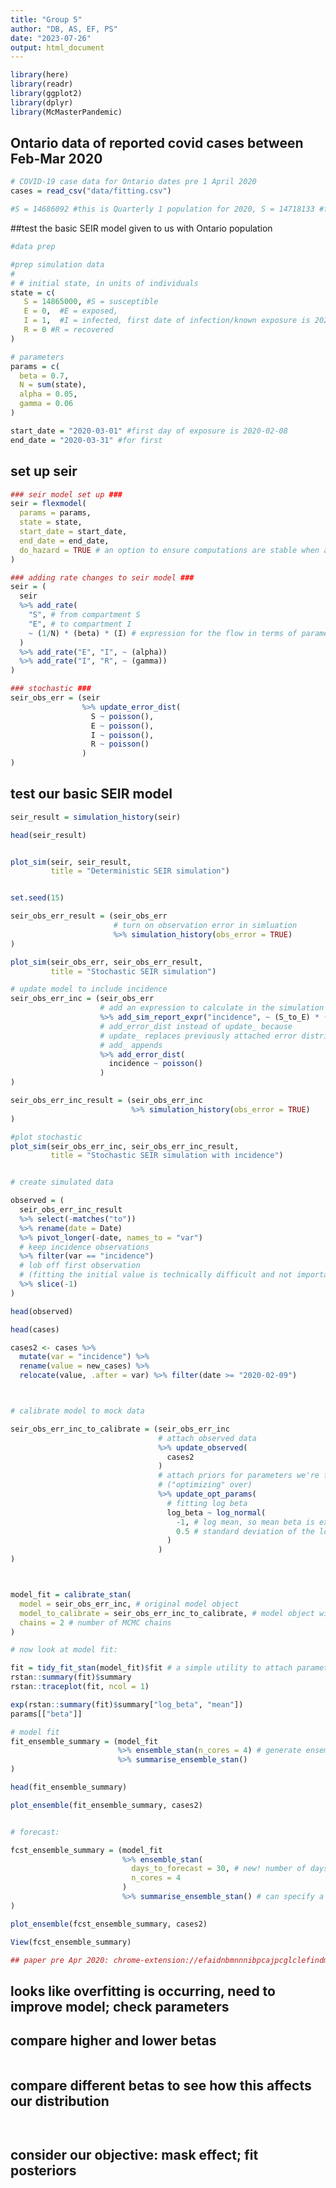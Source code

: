 ```yaml
---
title: "Group 5"
author: "DB, AS, EF, PS"
date: "2023-07-26"
output: html_document
---
```


```r
library(here)
library(readr)
library(ggplot2)
library(dplyr)
library(McMasterPandemic)
```

## Ontario data of reported covid cases between Feb-Mar 2020
```r
# COVID-19 case data for Ontario dates pre 1 April 2020
cases = read_csv("data/fitting.csv") 

#S = 14686092 #this is Quarterly 1 population for 2020, S = 14718133 #for Q2 2020
```

##test the basic SEIR model given to us with Ontario population
```r
#data prep

#prep simulation data
# 
# # initial state, in units of individuals
state = c(
   S = 14865000, #S = susceptible
   E = 0,  #E = exposed,
   I = 1,  #I = infected, first date of infection/known exposure is 2020-02-08
   R = 0 #R = recovered
)

# parameters
params = c(
  beta = 0.7,
  N = sum(state),
  alpha = 0.05,
  gamma = 0.06
)

start_date = "2020-03-01" #first day of exposure is 2020-02-08
end_date = "2020-03-31" #for first


```

## set up seir
```r
### seir model set up ###
seir = flexmodel(
  params = params,
  state = state,
  start_date = start_date,
  end_date = end_date,
  do_hazard = TRUE # an option to ensure computations are stable when any of the state variables approach zero (keep this switched on!)
)

### adding rate changes to seir model ###
seir = (
  seir
  %>% add_rate(
    "S", # from compartment S
    "E", # to compartment I
    ~ (1/N) * (beta) * (I) # expression for the flow in terms of parameters and state variables, as a formula
  )
  %>% add_rate("E", "I", ~ (alpha))
  %>% add_rate("I", "R", ~ (gamma))     
)

### stochastic ###
seir_obs_err = (seir
                %>% update_error_dist(
                  S ~ poisson(),
                  E ~ poisson(),
                  I ~ poisson(),
                  R ~ poisson()
                )
)

```

## test our basic SEIR model
```r

seir_result = simulation_history(seir)

head(seir_result)


plot_sim(seir, seir_result,
         title = "Deterministic SEIR simulation")


set.seed(15)

seir_obs_err_result = (seir_obs_err
                       # turn on observation error in simluation
                       %>% simulation_history(obs_error = TRUE)
)

plot_sim(seir_obs_err, seir_obs_err_result,
         title = "Stochastic SEIR simulation")

# update model to include incidence
seir_obs_err_inc = (seir_obs_err
                    # add an expression to calculate in the simulation report
                    %>% add_sim_report_expr("incidence", ~ (S_to_E) * (S))
                    # add_error_dist instead of update_ because 
                    # update_ replaces previously attached error distributions
                    # add_ appends
                    %>% add_error_dist( 
                      incidence ~ poisson()
                    )
)

seir_obs_err_inc_result = (seir_obs_err_inc
                           %>% simulation_history(obs_error = TRUE)
)

#plot stochastic
plot_sim(seir_obs_err_inc, seir_obs_err_inc_result,
         title = "Stochastic SEIR simulation with incidence")


# create simulated data

observed = (
  seir_obs_err_inc_result
  %>% select(-matches("to"))
  %>% rename(date = Date)
  %>% pivot_longer(-date, names_to = "var")
  # keep incidence observations
  %>% filter(var == "incidence")
  # lob off first observation 
  # (fitting the initial value is technically difficult and not important to figure out here)
  %>% slice(-1)
)

head(observed)

head(cases)

cases2 <- cases %>% 
  mutate(var = "incidence") %>% 
  rename(value = new_cases) %>% 
  relocate(value, .after = var) %>% filter(date >= "2020-02-09")



# calibrate model to mock data

seir_obs_err_inc_to_calibrate = (seir_obs_err_inc
                                 # attach observed data
                                 %>% update_observed(
                                   cases2
                                 )
                                 # attach priors for parameters we're fitting
                                 # ("optimizing" over)
                                 %>% update_opt_params(
                                   # fitting log beta
                                   log_beta ~ log_normal(
                                     -1, # log mean, so mean beta is exp(-1) = 0.36
                                     0.5 # standard deviation of the log normal prior
                                   )
                                 )
)



model_fit = calibrate_stan(
  model = seir_obs_err_inc, # original model object
  model_to_calibrate = seir_obs_err_inc_to_calibrate, # model object with observed data and priors
  chains = 2 # number of MCMC chains
)

# now look at model fit:

fit = tidy_fit_stan(model_fit)$fit # a simple utility to attach parameter names to stan output
rstan::summary(fit)$summary
rstan::traceplot(fit, ncol = 1)

exp(rstan::summary(fit)$summary["log_beta", "mean"])
params[["beta"]]

# model fit
fit_ensemble_summary = (model_fit
                        %>% ensemble_stan(n_cores = 4) # generate ensemble in parallel
                        %>% summarise_ensemble_stan()
)

head(fit_ensemble_summary)

plot_ensemble(fit_ensemble_summary, cases2)


# forecast:

fcst_ensemble_summary = (model_fit
                         %>% ensemble_stan(
                           days_to_forecast = 30, # new! number of days to forecast
                           n_cores = 4
                         )
                         %>% summarise_ensemble_stan() # can specify a different quantile vector here: see documentation
)

plot_ensemble(fcst_ensemble_summary, cases2)

View(fcst_ensemble_summary)

## paper pre Apr 2020: chrome-extension://efaidnbmnnnibpcajpcglclefindmkaj/https://www.medrxiv.org/content/10.1101/2020.03.24.20042705v1.full.pdf


``` 

## looks like overfitting is occurring, need to improve model; check parameters
## compare higher and lower betas

```r


```

## compare different betas to see how this affects our distribution
```r

```


```r
```

## consider our objective: mask effect; fit posteriors 

```fit

```